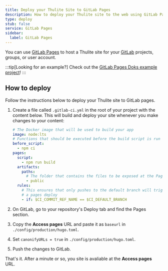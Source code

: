 ```yaml
---
title: Deploy your Thulite Site to GitLab Pages
description: How to deploy your Thulite site to the web using GitLab Pages.
type: deploy
stub: false
service: GitLab Pages
sidebar:
  label: GitLab Pages
---
```


You can use [GitLab Pages](https://pages.gitlab.io/) to host a Thulite site for your [GitLab](https://about.gitlab.com/) projects, groups, or user account.

:::tip[Looking for an example?]
Check out the [GitLab Pages Doks example project](https://gitlab.com/h-enk/doks-gitlab-pages)!
:::

## How to deploy

Follow the instructions below to deploy your Thulite site to GitLab pages.

1. Create a file called `.gitlab-ci.yml` in the root of your project with the content below. This will build and deploy your site whenever you make changes to your content:

    ```yaml title=".gitlab-ci.yml"
    # The Docker image that will be used to build your app
    image: node:lts
    # Functions that should be executed before the build script is run
    before_script:
      - npm ci
    pages:
      script:
        - npm run build
      artifacts:
        paths:
          # The folder that contains the files to be exposed at the Page URL
          - public
      rules:
        # This ensures that only pushes to the default branch will trigger
        # a pages deploy
        - if: $CI_COMMIT_REF_NAME == $CI_DEFAULT_BRANCH
    ```

2. On GitLab, go to your repository's Deploy tab and find the Pages section.

3. Copy the **Access pages** URL and paste it as `baseurl` in `./config/production/hugo.toml`.

4. Set `canonifyURLs = true` in `./config/production/hugo.toml`.

5. Push the changes to GitLab.

That's it. After a minute or so, you site is avaliable at the **Access pages** URL.
